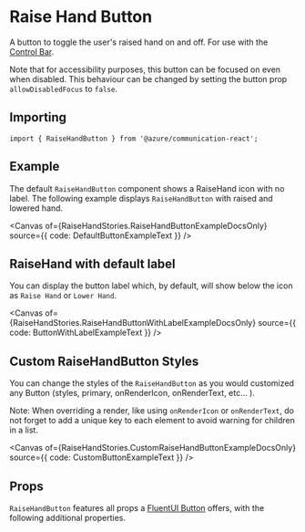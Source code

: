
<Meta of={RaiseHandStories} />

# Raise Hand Button

A button to toggle the user's raised hand on and off. For use with the [Control Bar](./?path=/docs/components-controlbar-control-bar--docs).

Note that for accessibility purposes, this button can be focused on even when disabled. This behaviour can be changed by setting the button prop `allowDisabledFocus` to `false`.

## Importing

```tsx
import { RaiseHandButton } from '@azure/communication-react';
```

## Example

The default `RaiseHandButton` component shows a RaiseHand icon with no label. The following example displays `RaiseHandButton` with raised and lowered hand.

<Canvas of={RaiseHandStories.RaiseHandButtonExampleDocsOnly} source={{ code: DefaultButtonExampleText }} />

## RaiseHand with default label

You can display the button label which, by default, will show below the icon as `Raise Hand` or `Lower Hand`.

<Canvas of={RaiseHandStories.RaiseHandButtonWithLabelExampleDocsOnly} source={{ code: ButtonWithLabelExampleText }} />

## Custom RaiseHandButton Styles

You can change the styles of the `RaiseHandButton` as you would customized any Button (styles, primary, onRenderIcon, onRenderText, etc... ).

Note: When overriding a render, like using `onRenderIcon` or `onRenderText`, do not forget to add a unique key to each element to avoid warning for children in a list.

<Canvas of={RaiseHandStories.CustomRaiseHandButtonExampleDocsOnly} source={{ code: CustomButtonExampleText }} />

## Props

`RaiseHandButton` features all props a [FluentUI Button](https://developer.microsoft.com/fluentui#/controls/web/button) offers, with the following additional properties.

<ArgTypes of={RaiseHandButton} />
